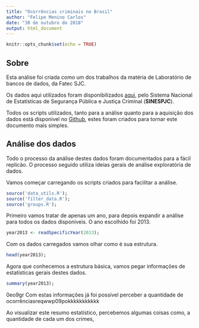 ```yaml
---
title: "Ocorrências criminais no Brasil"
author: "Felipe Menino Carlos"
date: "30 de outubro de 2018"
output: html_document
---
```


```r
knitr::opts_chunk$set(echo = TRUE)
```

## Sobre

Esta análise foi criada como um dos trabalhos da matéria de Laboratório de bancos de dados, da Fatec SJC.

Os dados aqui utilizados foram disponibilizados [aqui](http://dados.gov.br/dataset/sistema-nacional-de-estatisticas-de-seguranca-publica), pelo Sistema Nacional de Estatísticas de Segurança Pública e Justiça Criminal (**SINESPJC**).

Todos os scripts utilizados, tanto para a análise quanto para a aquisição dos dados está disponível no [Github](https://github.com/M3nin0/ocorrencias-brasil), estes foram criados para tornar este documento mais simples.

## Análise dos dados

Todo o processo da análise destes dados foram documentados para a fácil replicão. O processo seguido utiliza ideias gerais de análise exploratória de dados.

Vamos começar carregando os scripts criados para facilitar a análise.

```r
source('data_utils.R');
source('filter_data.R');
source('groups.R');
```

Primeiro vamos tratar de apenas um ano, para depois expandir a análise para todos os dados disponíveis. O ano escolhido foi 2013.

```r
year2013 <- readSpecificYear(2013);
```

Com os dados carregados vamos olhar como é sua estrutura.

```r
head(year2013);
```

Agora que conhecemos a estrutura básica, vamos pegar informações de estatísticas gerais destes dados.

```r
summary(year2013);
```

0eo9gr
Com estas informações já foi possível perceber a quantidade de ocorrênciasreqwwp09pokkkkkkkkkkk

Ao visualizar este resumo estatístico, percebemos algumas coisas como, a quantidade de cada um dos crimes, 
